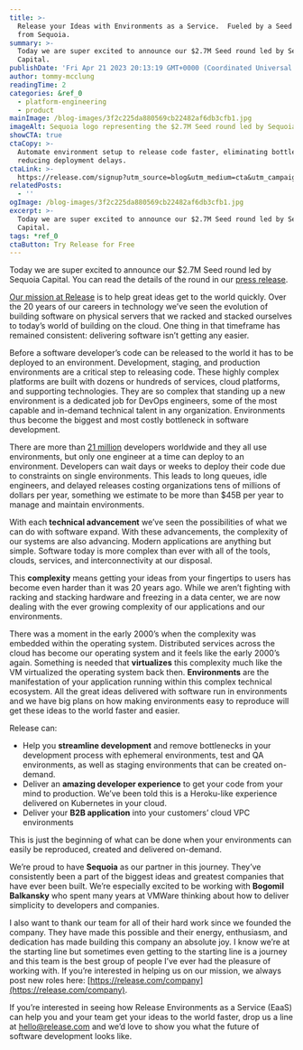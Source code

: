 ```yaml
---
title: >-
  Release your Ideas with Environments as a Service.  Fueled by a Seed Round
  from Sequoia.
summary: >-
  Today we are super excited to announce our $2.7M Seed round led by Sequoia
  Capital.
publishDate: 'Fri Apr 21 2023 20:13:19 GMT+0000 (Coordinated Universal Time)'
author: tommy-mcclung
readingTime: 2
categories: &ref_0
  - platform-engineering
  - product
mainImage: /blog-images/3f2c225da880569cb22482af6db3cfb1.jpg
imageAlt: Sequoia logo representing the $2.7M Seed round led by Sequoia Capital
showCTA: true
ctaCopy: >-
  Automate environment setup to release code faster, eliminating bottlenecks and
  reducing deployment delays.
ctaLink: >-
  https://release.com/signup?utm_source=blog&utm_medium=cta&utm_campaign=blog-cta&utm_content=releasehub-sequoia-funded
relatedPosts:
  - ''
ogImage: /blog-images/3f2c225da880569cb22482af6db3cfb1.jpg
excerpt: >-
  Today we are super excited to announce our $2.7M Seed round led by Sequoia
  Capital.
tags: *ref_0
ctaButton: Try Release for Free
---
```


Today we are super excited to announce our $2.7M Seed round led by Sequoia Capital. You can read the details of the round in our [press release](https://release.com/press-releases).

[Our mission at Release](https://release.com/blog/the-release-mission) is to help great ideas get to the world quickly. Over the 20 years of our careers in technology we’ve seen the evolution of building software on physical servers that we racked and stacked ourselves to today’s world of building on the cloud. One thing in that timeframe has remained consistent: delivering software isn’t getting any easier.

Before a software developer’s code can be released to the world it has to be deployed to an environment. Development, staging, and production environments are a critical step to releasing code. These highly complex platforms are built with dozens or hundreds of services, cloud platforms, and supporting technologies. They are so complex that standing up a new environment is a dedicated job for DevOps engineers, some of the most capable and in-demand technical talent in any organization. Environments thus become the biggest and most costly bottleneck in software development.

There are more than [21 million](https://en.wikipedia.org/wiki/Software_engineering_demographics) developers worldwide and they all use environments, but only one engineer at a time can deploy to an environment. Developers can wait days or weeks to deploy their code due to constraints on single environments. This leads to long queues, idle engineers, and delayed releases costing organizations tens of millions of dollars per year, something we estimate to be more than $45B per year to manage and maintain environments.

With each **technical advancement** we’ve seen the possibilities of what we can do with software expand. With these advancements, the complexity of our systems are also advancing. Modern applications are anything but simple. Software today is more complex than ever with all of the tools, clouds, services, and interconnectivity at our disposal.

This **complexity** means getting your ideas from your fingertips to users has become even harder than it was 20 years ago. While we aren’t fighting with racking and stacking hardware and freezing in a data center, we are now dealing with the ever growing complexity of our applications and our environments.

There was a moment in the early 2000’s when the complexity was embedded within the operating system. Distributed services across the cloud has become our operating system and it feels like the early 2000’s again. Something is needed that **virtualizes** this complexity much like the VM virtualized the operating system back then.
**Environments** are the manifestation of your application running within this complex technical ecosystem. All the great ideas delivered with software run in environments and we have big plans on how making environments easy to reproduce will get these ideas to the world faster and easier.

Release can:
*   Help you **streamline development** and remove bottlenecks in your development process with ephemeral environments, test and QA environments, as well as staging environments that can be created on-demand.
*   Deliver an **amazing developer experience** to get your code from your mind to production. We’ve been told this is a Heroku-like experience delivered on Kubernetes in your cloud. 
*   Deliver your **B2B application** into your customers’ cloud VPC environments

This is just the beginning of what can be done when your environments can easily be reproduced, created and delivered on-demand.

We’re proud to have **Sequoia** as our partner in this journey. They’ve consistently been a part of the biggest ideas and greatest companies that have ever been built. We’re especially excited to be working with **Bogomil Balkansky** who spent many years at VMWare thinking about how to deliver simplicity to developers and companies.

I also want to thank our team for all of their hard work since we founded the company. They have made this possible and their energy, enthusiasm, and dedication has made building this company an absolute joy. I know we’re at the starting line but sometimes even getting to the starting line is a journey and this team is the best group of people I’ve ever had the pleasure of working with. If you’re interested in helping us on our mission, we always post new roles here: [https://release.com/company](https://release.com/company).

If you’re interested in seeing how Release Environments as a Service (EaaS) can help you and your team get your ideas to the world faster, drop us a line at [hello@release.com](mailto:hello@release.com) and we’d love to show you what the future of software development looks like.
